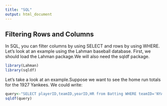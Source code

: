 ---
title: "SQL"
output: html_document
---
## Filtering Rows and Columns

In SQL, you can filter columns by using SELECT and rows by using WHERE. Let's look at an example using the Lahman baseball database. First, we should load the Lahman package.We will also need the sqldf package. 

```{r message=FALSE, warning=FALSE}
library(Lahman)
library(sqldf)
```

Let's take a look at an example.Suppose we want to see the home run totals for the 1927 Yankees. We could write:

```{r}
query<-"SELECT playerID,teamID,yearID,HR from Batting WHERE teamID='NYA' and yearID=1927"
sqldf(query)
```

